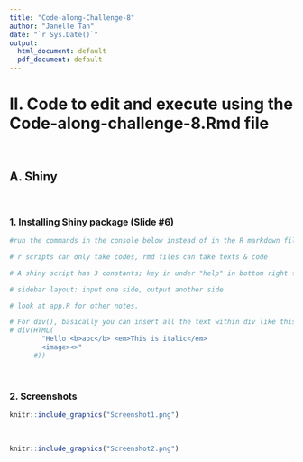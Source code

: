```yaml
---
title: "Code-along-Challenge-8"
author: "Janelle Tan"
date: "`r Sys.Date()`"
output:
  html_document: default
  pdf_document: default
---
```


# II. Code to edit and execute using the Code-along-challenge-8.Rmd file 
<br>

## A. Shiny
<br>

### 1. Installing Shiny package (Slide #6)

```r

#run the commands in the console below instead of in the R markdown file if the CRAN mirror error pops up again

# r scripts can only take codes, rmd files can take texts & code

# A shiny script has 3 constants; key in under "help" in bottom right for more info (fluid page: configures input n output of dashboard, server: how input should be used n how output should look like, shiny app: define how the app looks like)

# sidebar layout: input one side, output another side

# look at app.R for other notes. 

# For div(), basically you can insert all the text within div like this instead of typing it separately like you did in the R script.
# div(HTML(
        "Hello <b>abc</b> <em>This is italic</em>
        <image><>"
      #))

```
<br>

### 2. Screenshots

```r
knitr::include_graphics("Screenshot1.png")  
```

<br>
```r
knitr::include_graphics("Screenshot2.png") 
```
<br>
